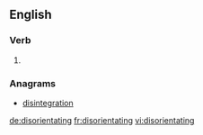==English==

===Verb===
{{head|en}}

# {{present participle of|disorientate}}

===Anagrams===
* [[disintegration#English|disintegration]]

[[de:disorientating]]
[[fr:disorientating]]
[[vi:disorientating]]